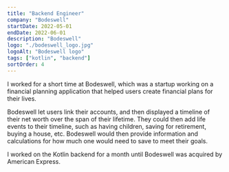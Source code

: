 ```yaml
---
title: "Backend Engineer"
company: "Bodeswell"
startDate: 2022-05-01
endDate: 2022-06-01
description: "Bodeswell"
logo: "./bodeswell_logo.jpg"
logoAlt: "Bodeswell logo"
tags: ["kotlin", "backend"]
sortOrder: 4
---
```


I worked for a short time at Bodeswell, which was a startup working on
a financial planning application that helped users create financial plans
for their lives.

Bodeswell let users link their accounts, and then displayed a timeline of
their net worth over the span of their lifetime. They could then add life
events to their timeline, such as having children, saving for retirement, buying a house, etc.
Bodeswell would then provide information and calculations for how much one would
need to save to meet their goals.

I worked on the Kotlin backend for a month until Bodeswell was acquired by
American Express.
